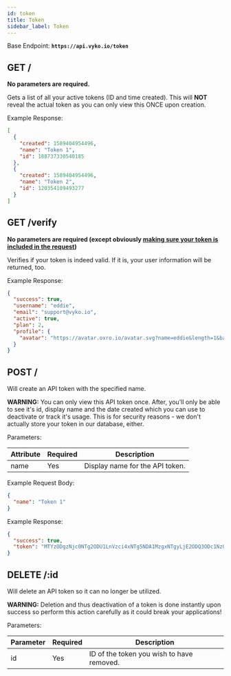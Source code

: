 ```yaml
---
id: token
title: Token
sidebar_label: Token
---
```


Base Endpoint: **`https://api.vyko.io/token`**


## <Pill type="GET">GET</Pill> /

**No parameters are required.**

Gets a list of all your active tokens (ID and time created). This will **NOT** reveal the actual token as you can only view this ONCE upon creation.

Example Response:

```json
[
  {
    "created": 1589404954496,
    "name": "Token 1",
    "id": 188737330540185
  },
  {
    "created": 1589404954496,
    "name": "Token 2",
    "id": 120354109493277
  }
]
```

## <Pill type="GET">GET</Pill> /verify

**No parameters are required (except obviously [making sure your token is included in the request](/overview#authentication))**

Verifies if your token is indeed valid. If it is, your user information will be returned, too.

Example Response:

```json
{
  "success": true,
  "username": "eddie",
  "email": "support@vyko.io",
  "active": true,
  "plan": 2,
  "profile": {
    "avatar": "https://avatar.oxro.io/avatar.svg?name=eddie&length=1&background=BCA0F0&bold=true&caps=1"
  }
}
```

## <Pill type="POST">POST</Pill> /

Will create an API token with the specified name.

**WARNING:** You can only view this API token once. After, you'll only be able to see it's id, display name and the date created which you can use to deactivate or track it's usage. This is for security reasons - we don't actually store your token in our database, either.

Parameters:

| Attribute | Required | Description                     |
| --------- | -------- | ------------------------------- |
| name      | Yes      | Display name for the API token. |

Example Request Body:

```json
{
  "name": "Token 1"
}
```

Example Response:

```json
{
  "success": true,
  "token": "MTYzODgzNjc0NTg2ODU1LnVzci4xNTg5NDA1MzgxNTgyLjE2ODQ3ODc1NzQyNDc5Nw.be9205f1ff0e79bf99c1e04ac1fddb7f71c020de75abfe2fe7aa27e13711671a44537e9e39ed4513bb860ab340c9be3a281e545834e542fe98901f23879212e02"
}
```

## <Pill type="DELETE">DELETE</Pill> /:id

Will delete an API token so it can no longer be utilized.

**WARNING:** Deletion and thus deactivation of a token is done instantly upon success so perform this action carefully as it could break your applications!

Parameters:

| Parameter | Required | Description                               |
| --------- | -------- | ----------------------------------------- |
| id        | Yes      | ID of the token you wish to have removed. |

